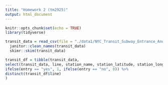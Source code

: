 ```yaml
---
title: "Homework 2 (tm2925)"
output: html_document
---
```


```r
knitr::opts_chunk$set(echo = TRUE)
library(tidyverse)
```

```r
transit_data = read_csv(file = "./data1/NYC_Transit_Subway_Entrance_And_Exit_Data.csv", col_names = TRUE, na = ".") %>% 
  janitor::clean_names(transit_data) 
  skimr::skim(transit_data)
```

```r
transit_df = tibble(transit_data, 
select(transit_data, line, station_name, station_latitude, station_longitude, route1:route11, entry, vending, entrance_type, ADA) %>% 
ifelse(entry == "yes", 1, ifelse(entry == "no", 0)) %>% 
distinct(transit_df$line)
)
```




